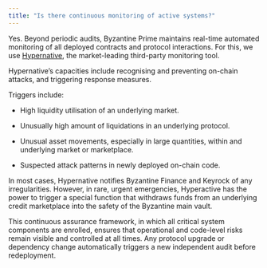 ```yaml
---
title: "Is there continuous monitoring of active systems?"
---
```


Yes. Beyond periodic audits, Byzantine Prime maintains real-time automated monitoring of all deployed contracts and protocol interactions. For this, we use [Hypernative](https://www.hypernative.io/), the market-leading third-party monitoring tool.

Hypernative’s capacities include recognising and preventing on-chain attacks, and triggering response measures.

Triggers include:

* High liquidity utilisation of an underlying market.

* Unusually high amount of liquidations in an underlying protocol.

* Unusual asset movements, especially in large quantities, within and underlying market or marketplace.

* Suspected attack patterns in newly deployed on-chain code.

In most cases, Hypernative notifies Byzantine Finance and Keyrock of any irregularities. However, in rare, urgent emergencies, Hyperactive has the power to trigger a special function that withdraws funds from an underlying credit marketplace into the safety of the Byzantine main vault.

This continuous assurance framework, in which all critical system components are enrolled, ensures that operational and code-level risks remain visible and controlled at all times. Any protocol upgrade or dependency change automatically triggers a new independent audit before redeployment.
